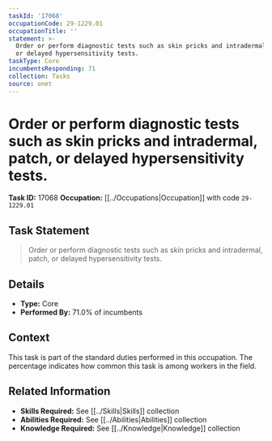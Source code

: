 ```yaml
---
taskId: '17068'
occupationCode: 29-1229.01
occupationTitle: ''
statement: >-
  Order or perform diagnostic tests such as skin pricks and intradermal, patch,
  or delayed hypersensitivity tests.
taskType: Core
incumbentsResponding: 71
collection: Tasks
source: onet
---
```

# Order or perform diagnostic tests such as skin pricks and intradermal, patch, or delayed hypersensitivity tests.

**Task ID:** 17068
**Occupation:** [[../Occupations|Occupation]] with code `29-1229.01`

## Task Statement

> Order or perform diagnostic tests such as skin pricks and intradermal, patch, or delayed hypersensitivity tests.

## Details

- **Type:** Core
- **Performed By:** 71.0% of incumbents

## Context

This task is part of the standard duties performed in this occupation. The percentage indicates how common this task is among workers in the field.

## Related Information

- **Skills Required:** See [[../Skills|Skills]] collection
- **Abilities Required:** See [[../Abilities|Abilities]] collection
- **Knowledge Required:** See [[../Knowledge|Knowledge]] collection
